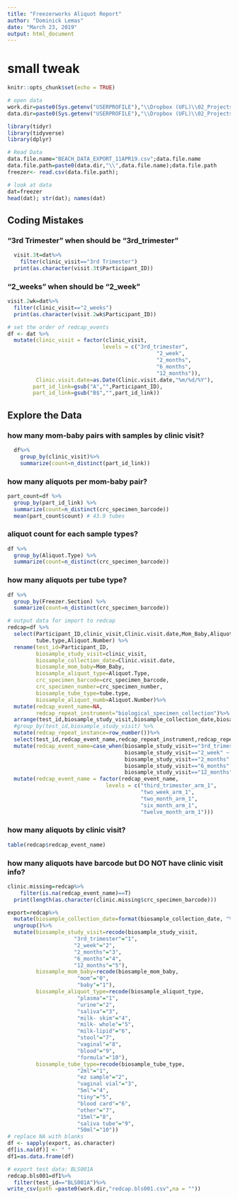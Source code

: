 ```yaml
---
title: "Freezerworks Aliquot Report"
author: "Dominick Lemas"
date: "March 23, 2019"
output: html_document
---
```


# small tweak 

```r
knitr::opts_chunk$set(echo = TRUE)
```


```r
# open data
work.dir=paste0(Sys.getenv("USERPROFILE"),"\\Dropbox (UFL)\\02_Projects\\FREEZERWORKS\\BEACH_Study\\Export\\")
data.dir=paste0(Sys.getenv("USERPROFILE"),"\\Dropbox (UFL)\\02_Projects\\FREEZERWORKS\\BEACH_Study\\Export\\")

library(tidyr)
library(tidyverse)
library(dplyr)

# Read Data
data.file.name="BEACH_DATA_EXPORT_11APR19.csv";data.file.name
data.file.path=paste0(data.dir,"\\",data.file.name);data.file.path
freezer<- read.csv(data.file.path);

# look at data
dat=freezer
head(dat); str(dat); names(dat)
```
## Coding Mistakes

### "3rd Trimester" when should be "3rd_trimester"  

```r
  visit.3t=dat%>%
    filter(clinic_visit=="3rd Trimester")
  print(as.character(visit.3t$Participant_ID))
```
### "2_weeks" when should be "2_week"
```r
visit.2wk=dat%>%
  filter(clinic_visit=="2_weeks")
  print(as.character(visit.2wk$Participant_ID))
```

```r
# set the order of redcap_events
df <- dat %>% 
  mutate(clinic_visit = factor(clinic_visit, 
                              levels = c("3rd_trimester", 
                                               "2_week", 
                                               "2_months",
                                               "6_months",
                                               "12_months")),
         Clinic.visit.date=as.Date(Clinic.visit.date,"%m/%d/%Y"),
        part_id_link=gsub("A","",Participant_ID),
        part_id_link=gsub("B$","",part_id_link))
```
## Explore the Data

### how many mom-baby pairs with samples by clinic visit?
```r
  df%>%
    group_by(clinic_visit)%>%
    summarize(count=n_distinct(part_id_link))
```

### how many aliquots per mom-baby pair?
```r
part_count=df %>%
  group_by(part_id_link) %>%
  summarize(count=n_distinct(crc_specimen_barcode))
  mean(part_count$count) # 43.9 tubes
```
### aliquot count for each sample types?
```r
df %>%
  group_by(Aliquot.Type) %>%
  summarize(count=n_distinct(crc_specimen_barcode))
```
### how many aliquots per tube type?
```r
df %>%
  group_by(Freezer.Section) %>%
  summarize(count=n_distinct(crc_specimen_barcode))
```

```r
# output data for import to redcap
redcap=df %>%
  select(Participant_ID,clinic_visit,Clinic.visit.date,Mom_Baby,Aliquot.Type,crc_specimen_barcode,crc_specimen_number,
         tube.type,Aliquot.Number) %>%
  rename(test_id=Participant_ID, 
         biosample_study_visit=clinic_visit,
         biosample_collection_date=Clinic.visit.date,
         biosample_mom_baby=Mom_Baby,
         biosample_aliquot_type=Aliquot.Type,
         crc_specimen_barcode=crc_specimen_barcode,
         crc_specimen_number=crc_specimen_number,
         biosample_tube_type=tube.type,
         biosample_aliquot_numb=Aliquot.Number)%>%
  mutate(redcap_event_name=NA,
         redcap_repeat_instrument="biological_specimen_collection")%>%
  arrange(test_id,biosample_study_visit,biosample_collection_date,biosample_aliquot_type)%>%
  #group_by(test_id,biosample_study_visit) %>% 
  mutate(redcap_repeat_instance=row_number())%>%
  select(test_id,redcap_event_name,redcap_repeat_instrument,redcap_repeat_instance,everything())%>%
  mutate(redcap_event_name=case_when(biosample_study_visit=="3rd_trimester" ~ "third_trimester_arm_1",
                                     biosample_study_visit=="2_week" ~ "two_week_arm_1",
                                     biosample_study_visit=="2_months" ~ "two_month_arm_1",
                                     biosample_study_visit=="6_months" ~ "six_month_arm_1",
                                     biosample_study_visit=="12_months" ~ "twelve_month_arm_1"))%>%
  mutate(redcap_event_name = factor(redcap_event_name, 
                               levels = c("third_trimester_arm_1", 
                                          "two_week_arm_1", 
                                          "two_month_arm_1",
                                          "six_month_arm_1",
                                          "twelve_month_arm_1")))
```
### how many aliquots by clinic visit?
```r
table(redcap$redcap_event_name)
```
### how many aliquots have barcode but DO NOT have clinic visit info?
```r
clinic.missing=redcap%>%
    filter(is.na(redcap_event_name)==T)
  print(length(as.character(clinic.missing$crc_specimen_barcode)))
```


```r
export=redcap%>%
  mutate(biosample_collection_date=format(biosample_collection_date, "%m/%d/%Y"))%>%
  ungroup()%>%
  mutate(biosample_study_visit=recode(biosample_study_visit, 
                     "3rd_trimester"="1", 
                     "2_week"="2",
                     "2_months"="3",
                     "6_months"="4",
                     "12_months"="5"),
         biosample_mom_baby=recode(biosample_mom_baby,
                      "mom"="0",
                      "baby"="1"),
         biosample_aliquot_type=recode(biosample_aliquot_type,
                      "plasma"="1",
                      "urine"="2",
                      "saliva"="3",
                      "milk- skim"="4",
                      "milk- whole"="5",
                      "milk-lipid"="6",
                      "stool"="7",
                      "vaginal"="8",
                      "blood"="9",
                      "formula"="10"),
         biosample_tube_type=recode(biosample_tube_type,
                      "2ml"="1",
                      "ez sample"="2",
                      "vaginal vial"="3",
                      "5ml"="4",
                      "tiny"="5",
                      "blood card"="6",
                      "other"="7",
                      "15ml"="8",
                      "saliva tube"="9",
                      "50ml"="10"))
# replace NA with blanks
df <- sapply(export, as.character)
df[is.na(df)] <- " "
df1=as.data.frame(df)

# export test data: BLS001A
redcap.bls001=df1%>%
  filter(test_id=="BLS001A")%>%
write_csv(path =paste0(work.dir,"redcap.bls001.csv",na = ""))
```
